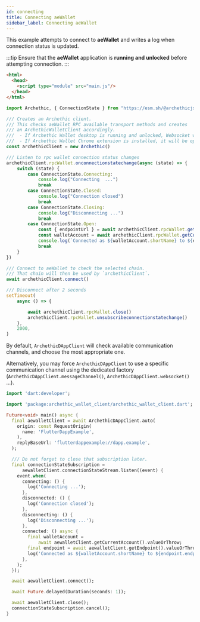 ```yaml
---
id: connecting
title: Connecting aeWallet
sidebar_label: Connecting aeWallet
---
```



This example attempts to connect to **aeWallet** and writes a log when connection status is updated.

:::tip
Ensure that the **aeWallet** application is **running and unlocked** before attempting connection.
:::

<Tabs groupId="sdk">
<TabItem value="javascript" label="Javascript / Typescript" >

<JSDisclaimer/>

```html title="index.html"
<html>
  <head>
    <script type="module" src="main.js"/>
  </head>
</html>
```

```typescript title="main.js"
import Archethic, { ConnectionState } from "https://esm.sh/@archethicjs/sdk";

/// Creates an Archethic client.
/// This checks aeWallet RPC available transport methods and creates 
/// an ArchethicWalletClient accordingly.
///  - If Archethic Wallet desktop is running and unlocked, Websocket will be used
///  - If Archethic Wallet Chrome extension is installed, it will be opened
const archethicClient = new Archethic()

/// Listen to rpc wallet connection status changes
archethicClient.rpcWallet.onconnectionstatechange(async (state) => {
    switch (state) {
        case ConnectionState.Connecting:
            console.log("Connecting  ...")
            break
        case ConnectionState.Closed:
            console.log("Connection closed")
            break
        case ConnectionState.Closing:
            console.log("Disconnecting ...")
            break
        case ConnectionState.Open:
            const { endpointUrl } = await archethicClient.rpcWallet.getEndpoint()
            const walletAccount = await archethicClient.rpcWallet.getCurrentAccount()
            console.log(`Connected as ${walletAccount.shortName} to ${endpointUrl}`)
            break
    }
})

/// Connect to aeWallet to check the selected chain.
/// That chain will then be used by `archethicClient`.
await archethicClient.connect()

/// Disconnect after 2 seconds
setTimeout(
    async () => {

        await archethicClient.rpcWallet.close()
        archethicClient.rpcWallet.unsubscribeconnectionstatechange()
    },
    2000,
)
```

</TabItem>
<TabItem value="flutter" label="Flutter">

By default, `ArchethicDAppClient` will check available communication channels, and choose the most appropriate one.

Alternatively, you may force `ArchethicDAppClient` to use a specific communication channel using the dedicated factory (`ArchethicDAppClient.messageChannel()`, `ArchethicDAppClient.websocket()` ...).


```dart
import 'dart:developer';

import 'package:archethic_wallet_client/archethic_wallet_client.dart';

Future<void> main() async {
  final aewalletClient = await ArchethicDAppClient.auto(
    origin: const RequestOrigin(
      name: 'FlutterDappExample',
    ),
    replyBaseUrl: 'flutterdappexample://dapp.example',
  );

  /// Do not forget to close that subscription later.
  final connectionStateSubscription =
      aewalletClient.connectionStateStream.listen((event) {
    event.when(
      connecting: () {
        log('Connecting ...');
      },
      disconnected: () {
        log('Connection closed');
      },
      disconnecting: () {
        log('Disconnecting ...');
      },
      connected: () async {
        final walletAccount =
            await aewalletClient.getCurrentAccount().valueOrThrow;
        final endpoint = await aewalletClient.getEndpoint().valueOrThrow;
        log('Connected as ${walletAccount.shortName} to ${endpoint.endpointUrl}');
      },
    );
  });

  await aewalletClient.connect();

  await Future.delayed(Duration(seconds: 1));

  await aewalletClient.close();
  connectionStateSubscription.cancel();
}
```

</TabItem>
</Tabs>




